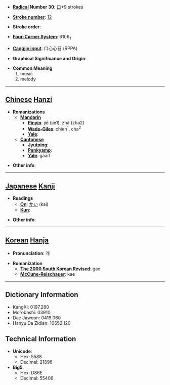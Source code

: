 * '''[[Wiktionary:Chinese radical index| Radical]] Number 30''': [[Wiktionary:Chinese radical index 口|口]]+9 strokes

* '''[[Wiktionary:Chinese total strokes index|Stroke number]]''': [[Wiktionary:Chinese total strokes index 12|12]]

* '''Stroke order''': 

* '''[[Wiktionary:Chinese four corner index|Four-Corner System]]''': 6106<sub>1</sub>

* '''[[Wiktionary:Chinese Cangjie index|Cangjie input]]''': 口心心日 (RPPA)

* '''Graphical Significance and Origin''': 

* '''Common Meaning'''
*#music
*# melody


----

== [[Chinese]] [[Hanzi]] ==

* '''Romanizations'''
** '''[[Mandarin]]'''
*** '''[[Pinyin]]''': jiē (jie1), zhá (zha2)
*** '''[[Wade-Giles]]''': chieh<sup>1</sup>, cha<sup>2</sup>
*** '''[[Yale]]''': 
** '''[[Cantonese]]'''
*** '''[[Jyutping]]''':
*** '''[[Penkyamp]]''': 
*** '''[[Yale]]''': gaai1

* '''Other info''': 

----

== [[Japanese]] [[Kanji]] ==

* '''Readings'''
** '''[[On]]''': [[かい]] (kai)
** '''[[Kun]]''': 

* '''Other info''':  

----

== [[Korean]] [[Hanja]] ==

* '''Pronunciation''': 개

* '''Romanization'''
** '''[[The 2000 South Korean Revised Romanization|The 2000 South Korean Revised]]''': gae
** '''[[McCune-Reischauer]]''': kae

----

== Dictionary Information ==

* KangXi: 0197.280
* Morobashi: 03910
* Dae Jaweon: 0419.060
* Hanyu Da Zidian: 10652.120

== Technical Information ==

* '''Unicode''':
** Hex: 5588
** Decimal: 21896
* '''Big5''':
** Hex: D86E
** Decimal: 55406